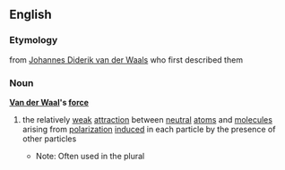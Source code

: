 ==English==
===Etymology===
from [[w:Johannes Diderik van der Waals|Johannes Diderik van der Waals]] who first described them
===Noun===
{{wikipedia}}
'''[[Van der Waal]]'s [[force]]'''
#{{chemistry}} the relatively [[weak]] [[attraction]] between [[neutral]] [[atom]]s and [[molecule]]s arising from [[polarization]] [[induce]]d in each particle by the presence of other particles
#*Note: Often used in the plural
